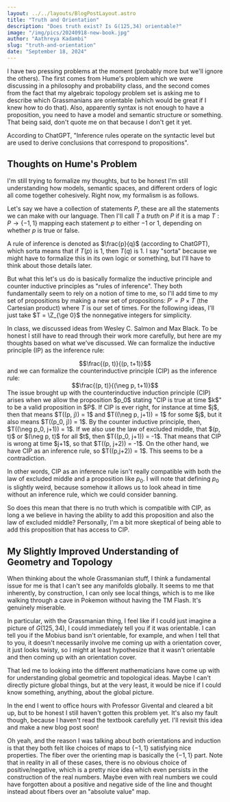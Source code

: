 ```yaml
---
layout: ../../layouts/BlogPostLayout.astro
title: "Truth and Orientation"
description: "Does truth exist? Is G(125,34) orientable?"
image: "/img/pics/20240918-new-book.jpg"
author: "Aathreya Kadambi"
slug: "truth-and-orientation"
date: "September 18, 2024"
---
```


I have two pressing problems at the moment (probably more but we'll ignore the others). The first comes from Hume's problem which we were discussing in a philosophy and probability class, and the second comes from the fact that my algebraic topology problem set is asking me to describe which Grassmanians are orientable (which would be great if I knew how to do that). Also, apparently syntax is not enough to have a proposition, you need to have a model and semantic structure or something. That being said, don't quote me on that because I don't get it yet.

According to ChatGPT, "Inference rules operate on the syntactic level but are used to derive conclusions that correspond to propositions".



Thoughts on Hume's Problem
--------------------------------------

I'm still trying to formalize my thoughts, but to be honest I'm still understanding how models, semantic spaces, and different orders of logic all come together cohesively. Right now, my formalism is as follows. 

Let's say we have a collection of statements $P$, these are all the statements we can make with our language. Then I'll call $T$ a *truth* on $P$ if it is a map $T : P \rightarrow \{-1, 1\}$ mapping each statement $p$ to either $-1$ or $1$, depending on whether $p$ is true or false. 

A rule of inference is denoted as $\frac{p}{q}$ (according to ChatGPT), which sorta means that if $T(p)$ is 1, then $T(q)$ is 1. I say "sorta" because we might have to formalize this in its own logic or something, but I'll have to think about those details later.

But what this let's us do is basically formalize the inductive principle and counter inductive principles as "rules of inference". They both fundamentally seem to rely on a notion of time to me, so I'll add time to my set of propositions by making a new set of propositions: $P' = P \times T$ (the Cartesian product) where $T$ is our set of times. For the following ideas, I'll just take $T = \Z_{\ge 0}$ the nonnegative integers for simplicity.

In class, we discussed ideas from Wesley C. Salmon and Max Black. To be honest I still have to read through their work more carefully, but here are my thoughts based on what we've discussed. We can formalize the inductive principle (IP) as the inference rule:
<center>$$\frac{(p, t)}{(p, t+1)}$$</center>
and we can formalize the counterinductive principle (CIP) as the inference rule:
<center>$$\frac{(p, t)}{(\neg p, t+1)}$$</center>
The issue brought up with the counterinductive induction principle (CIP) arises when we allow the proposition $p_0$ stating "CIP is true at time $k$" to be a valid proposition in $P$. If CIP is ever right, for instance at time $j$, then that means $T((p, j)) = 1$ and $T((\neg p, j+1)) = 1$ for some $j$, but it also means $T((p_0, j)) = 1$. By the counter inductive principle, then, $T((\neg p_0, j+1)) = 1$. If we also use the law of excluded middle, that $(p, t)$ or $(\neg p, t)$ for all $t$, then $T((p_0, j+1)) = -1$. That means that CIP is wrong at time $j+1$, so that $T((p, j+2)) = -1$. On the other hand, we have CIP as an inference rule, so $T((p,j+2)) = 1$. This seems to be a contradiction.

In other words, CIP as an inference rule isn't really compatible with both the law of excluded middle and a proposition like $p_0$. I will note that defining $p_0$ is slightly weird, because somehow it allows us to look ahead in time without an inference rule, which we could consider banning.

So does this mean that there is no truth which is compatible with CIP, as long a we believe in having the ability to add this proposition and also the law of excluded middle? Personally, I'm a bit more skeptical of being able to add this proposition that has access to CIP.


My Slightly Improved Understanding of Geometry and Topology
--------------------------------------

When thinking about the whole Grassmanian stuff, I think a fundamental issue for me is that I can't see any manifolds globally. It seems to me that inherently, by construction, I can only see local things, which is to me like walking through a cave in Pokemon without having the TM Flash. It's genuinely miserable. 

In particular, with the Grassmanian thing, I feel like if I could just imagine a picture of $G(125,34)$, I could immediately tell you if it was orientable. I can tell you if the Mobius band isn't orientable, for example, and when I tell that to you, it doesn't necessarily involve me coming up with a orientation cover, it just looks twisty, so I might at least hypothesize that it wasn't orientable and then coming up with an orientation cover.

That led me to looking into the different mathematicians have come up with for understanding global geometric and topological ideas. Maybe I can't directly picture global things, but at the very least, it would be nice if I could know something, anything, about the global picture.

In the end I went to office hours with Professor Givental and cleared a bit up, but to be honest I still haven't gotten this problem yet. It's also my fault though, because I haven't read the textbook carefully yet. I'll revisit this idea and make a new blog post soon! 

Oh yeah, and the reason I was talking about both orientations and induction is that they both felt like choices of maps to $\{-1, 1\}$ satisfying nice properties. The fiber over the orienting map is basically the $\{-1, 1\}$ part. Note that in reality in all of these cases, there is no obvious choice of positive/negative, which is a pretty nice idea which even persists in the construction of the real numbers. Maybe even with real numbers we could have forgotten about a positive and negative side of the line and thought instead about fibers over an "absolute value" map.